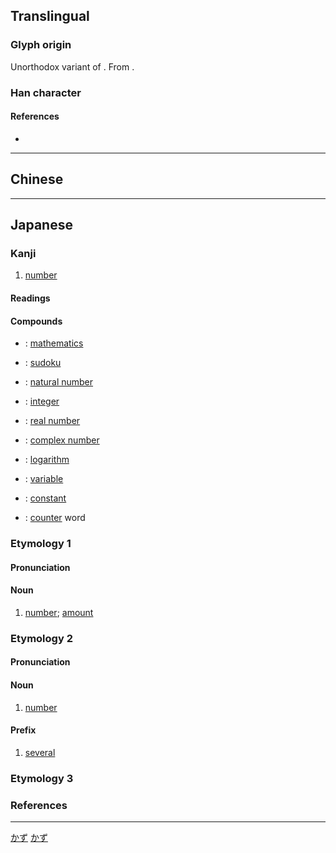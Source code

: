 {{also|數}}
{{character info/new}}
==Translingual==
{{ja-forms|数|数|[[數]]}}

===Glyph origin===
Unorthodox variant of {{l|mul|數}}. From {{w|cursive script (East Asia)|cursive script}}.

===Han character===
{{Han char|rn=66|rad=攴|as=09|sn=13|four=98440|canj=FVOK|ids=⿰娄攵}}

====References====
* {{Han ref|kx=0474.131|dkj=13319|dj=0827.260|hdz=21470.190|uh=6570|ud=25968}}

----

==Chinese==
{{zh-see|數|sv}}

----

==Japanese==
{{ja-kanji forms|数|數}}

===Kanji===
{{ja-kanji|grade=2|rs=攴09|kyu=數}}

# [[number]]

====Readings====
{{ja-readings
|goon=しゅ<しゆ, そく
|kanon=す, さく, しょく<しよく
|kanyoon=すう
|kun=かぞ-える<かぞ-へる, かず-, せ-める
}}

====Compounds====
{{top2}}
* {{ja-r|数学|すうがく}}: [[mathematics]]
* {{ja-r|数独|すうどく}}: [[sudoku]]
* {{ja-r|自然数|しぜんすう}}: [[natural number]]
* {{ja-r|整数|せいすう}}: [[integer]]
* {{ja-r|実数|じっすう}}: [[real number]]
{{mid2}}
* {{ja-r|複%素%数|ふく%そ%すう}}: [[complex number]]
* {{ja-r|対数|たいすう}}: [[logarithm]]
* {{ja-r|変数|へんすう}}: [[variable]]
* {{ja-r|定数|ていすう}}: [[constant]]
* {{ja-r|助数詞|じょすうし}}: [[counter]] word
{{bottom}}

===Etymology 1===
{{ja-kanjitab|かず|yomi=k}}

====Pronunciation====
{{ja-pron|y=k|かず|acc=1|acc_ref=SMK2}}

====Noun====
{{ja-noun|かず}}

# [[number]]; [[amount]]
#: {{ja-usex|人 の '''数'''|ひと の '''かず'''|'''number''' of people}}
#: {{ja-usex|夜%空 の 星 の '''数'''|よ%ぞら の ほし の '''かず'''|the '''number''' of stars in the night sky}}

===Etymology 2===
{{ja-kanjitab|すう|yomi=kanyoon}}

====Pronunciation====
{{ja-pron|y=o|すう|acc=1|acc_ref=SMK2}}

====Noun====
{{ja-noun|すう}}

# [[number]]

====Prefix====
{{ja-pos|すう|prefix}}

# [[several]]
#: {{ja-usex|'''数'''百%人|'''すう'''ひゃく%にん|'''several''' hundred people}}

===Etymology 3===
{{ja-kanjitab|しばしば|yomi=k}}
{{ja-see|しばしば}}

===References===
<references/>

[[Category:Japanese basic words|かず]]
[[Category:ja:Mathematics|かず]]

----